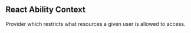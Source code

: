 
<Meta title="Providers/AbillityProvider" />

## React Ability Context

Provider which restricts what resources a given user is allowed to access.
